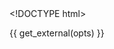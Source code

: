 <!DOCTYPE html>
<html>
  <head>
    <meta http-equiv="Content-Type" content="text/html; charset=utf-8"/>

    <title>{{ opts$params$title }}</title>

    {{ get_external(opts) }}

  </head>

  <body>
    <script type="text/javascript">
    ```r
    # data should have x, y and name
    decimal_format = d3.format(".2f")

    data = {{ get_data_as_json(opts) }}

    plot = append_plot(
        width: {{ opts$params$width }}
        height: {{ opts$params$height }}
        margin: {{ get_padding_param(opts) }}
    )

    # this can be refactored
    plot.scales.x.domain([d3.min(data, (d) -> d.x), d3.max(data, (d) -> d.x)])
    plot.scales.x = add_scale_padding(plot.scales.x)

    plot.scales.y.domain([d3.min(data, (d) -> d.y), d3.max(data, (d) -> d.y)])
    plot.scales.y = add_scale_padding(plot.scales.y)

    radius = {{ opts$params$radius }}

    color_scale = {{ get_d3_color_scale(opts) }}

    plot.append("defs").append("clipPath")
        .attr("id", "clip")
      .append("rect")
        .attr("width", plot.width)
        .attr("height", plot.height);

    clip = plot.append("g").attr("clip-path", "url(#clip)")

    # we need this to allow zooming anywhere on the svg, not only on top of a circle

    transform = (d) ->
        "translate(#{plot.scales.x(d.x)},#{plot.scales.y(d.y)})"

    clip.append("rect")
      .attr(
            "class": "overlay"
            "width":  plot.width
            "height": plot.height
            "fill": "none"
            "pointer-events": "all"
      ).style("cursor","move")
      .call(d3.behavior.zoom()
          .x(plot.scales.x)
          .y(plot.scales.y)
          .scaleExtent([1, Infinity])
          .on("zoom", () -> redraw() )
      )

    circles = clip.selectAll("circle")
        .data(data)
      .enter().append("svg:circle")
        .attr(
            "r": radius
            "title": (d) -> "<strong>#{d.name}</strong><br>x: #{decimal_format(d.x)}<br>y: #{decimal_format(d.y)}"
            "class": "circle_tooltip"
            "transform": transform
            "fill": (d) -> color_scale(d.color_group)
        )

    names = clip.selectAll("text")
        .data(data, (d) -> d.name)
      .enter().append("text")
        .text((d) -> d.name)
        .attr(
            "dy": ".32em"
            "dx": "8"
            "text-anchor": "left"
            "display": "none"
            "transform":  transform
        )

    plot = draw_axes(plot)

    redraw = () ->
        plot.select(".x.axis").call(plot.axes.x);
        plot.select(".y.axis").call(plot.axes.y);
        circles.attr("transform", transform)
        names.attr("transform", transform)

    $(".circle_tooltip").tooltip
        html: true
        container: "body"
        placement: "top"

    plot.append("text")
        .text("{{ opts$params$title }}")
        .attr(
            "class": "title"
            "text-anchor": "middle"
            "x": plot.width / 2
            "y": -plot.margin.top / 2
        ).style(
            "font-family": "Rockwell"
            "font-size": 30
        )

    # plot.append("text")
    #   .attr("class", "subtitle")
    #   .attr("text-anchor","middle")
    #   .attr("x", plot.width/2)
    #   .attr("y", -plot.margin.top/2 + 15)
    #   .text("Scroll and drag to zoom/pan, hover for details.");

    plot.append("text")
        .text("{{ opts$params$xlab }}")
        .attr(
            "class": "x label"
            "text-anchor": "middle"
            "x": plot.width - plot.width/2
            "y": plot.height + plot.margin.bottom/2
            "dy": "2em"
        )

    plot.append("text")
        .text("{{ opts$params$ylab }}")
        .attr(
            "class": "y label"
            "text-anchor": "middle"
            "x": 0 - (plot.height/2)
            "y": -plot.margin.left + 5
            "dy": "1em"
            "transform": "rotate(-90)"
        )

    names_button = plot.append("g")
        .attr("transform","translate(#{plot.width},#{0})")
        .style("cursor", "pointer")
        .style("font-size","16px")
        .style("font-family","Rockwell")
        .on("click", () -> toggle_names() )

    d3.select(window).on("keydown", () ->
        # switch (d3.event.keyCode) {
          # case : year = Math.max(year0, year - 10); break;
          # case 39: year = Math.min(year1, year + 10); break;
        # }
        # console.log(d3.event.keyCode)
        if (d3.event.keyCode in [78, 32]) # 'n' or 'space bar'
            change()
    )

    names_button.append("circle")
        .attr("r", 7)
        .attr("stroke","black")
        .attr("stroke-width",2)

    names_button.append("text")
        .attr('text-anchor', 'start')
        .attr('dy', '.32em')
        .attr('dx', '12')


    toggle_names = ()->
        if names_button.classed("show_names")
            names_button.attr("class","")
            toggle_names_button()
        else
            names_button.attr("class","show_names")
            toggle_names_button()

    toggle_names_button = ()->
        if names_button.classed("show_names")
            names.attr("display", "inline")
            names_button.select("circle").attr("fill","black")
            # names_button.select("text").text(" Hide names")
        else
            names.attr("display", "none")
            names_button.select("circle").attr("fill","white")
            names_button.select("text").text("Show names")

    toggle_names_button()

    ```
    </script>
  </body>
</html>